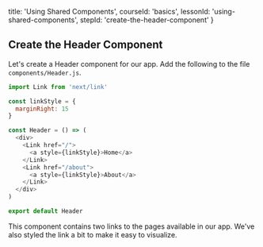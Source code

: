 
  title: 'Using Shared Components',
  courseId: 'basics',
  lessonId: 'using-shared-components',
  stepId: 'create-the-header-component'
}

## Create the Header Component

Let's create a Header component for our app.
Add the following to the file `components/Header.js`.

```js
import Link from 'next/link'

const linkStyle = {
  marginRight: 15
}

const Header = () => (
  <div>
    <Link href="/">
      <a style={linkStyle}>Home</a>
    </Link>
    <Link href="/about">
      <a style={linkStyle}>About</a>
    </Link>
  </div>
)

export default Header
```

This component contains two links to the pages available in our app. We've also styled the link a bit to make it easy to visualize.

